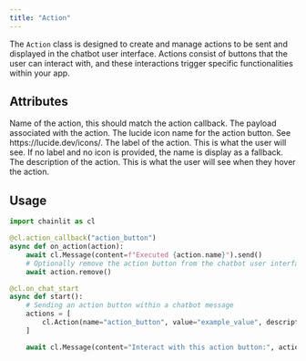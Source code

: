```yaml
---
title: "Action"
---
```


The `Action` class is designed to create and manage actions to be sent and displayed in the chatbot user interface. Actions consist of buttons that the user can interact with, and these interactions trigger specific functionalities within your app.

## Attributes

<ParamField path="name" type="str">
  Name of the action, this should match the action callback.
</ParamField>

<ParamField path="payload" type="Dict">
  The payload associated with the action.
</ParamField>

<ParamField path="icon" type="str" optional>
  The lucide icon name for the action button. See https://lucide.dev/icons/.
</ParamField>

<ParamField path="label" type="str" optional>
  The label of the action. This is what the user will see. If no label and no icon is provided, the name is display as a fallback.
</ParamField>

<ParamField path="tooltip" type="str" optional>
  The description of the action. This is what the user will see when they hover
  the action.
</ParamField>

## Usage

```python
import chainlit as cl

@cl.action_callback("action_button")
async def on_action(action):
    await cl.Message(content=f"Executed {action.name}").send()
    # Optionally remove the action button from the chatbot user interface
    await action.remove()

@cl.on_chat_start
async def start():
    # Sending an action button within a chatbot message
    actions = [
        cl.Action(name="action_button", value="example_value", description="Click me!")
    ]

    await cl.Message(content="Interact with this action button:", actions=actions).send()
```
